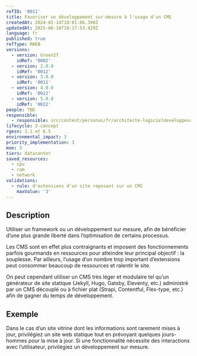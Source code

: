 ```yaml
---
refID: '0011'
title: Favoriser un développement sur-mesure à l'usage d'un CMS
createdAt: 2024-02-14T10:01:06.390Z
updatedAt: 2025-06-16T10:17:53.429Z
language: fr
published: true
refType: RWEB
versions:
  - version: GreenIT
    idRef: '0002'
  - version: 2.0.0
    idRef: '0012'
  - version: 3.0.0
    idRef: '0011'
  - version: 4.0.0
    idRef: '0022'
  - version: 5.0.0
    idRef: '0022'
people: TBD
responsible:
  - responsible: src/content/personas/fr/architecte-logicieldeveloppeur.mdx
lifecycle: 2-concept
rgesn: 3.1 et 6.5
environmental_impact: 3
priority_implementation: 3
moe: 3
tiers: datacenter
saved_resources:
  - cpu
  - ram
  - network
validations:
  - rule: d'extensions d'un site reposant sur un CMS
    maxValue: '3'
---
```


## Description

Utiliser un framework ou un développement sur mesure, afin de bénéficier d’une plus grande liberté dans l’optimisation de certains processus.

Les CMS sont en effet plus contraignants et imposent des fonctionnements parfois gourmands en ressources pour atteindre leur principal objectif : la souplesse. Par ailleurs, l’usage d’un nombre trop important d’extensions peut consommer beaucoup de ressources et ralentir le site.

On peut cependant utiliser un CMS très léger et modulaire tel qu’un générateur de site statique (Jekyll, Hugo, Gatsby, Eleventy, etc.) administré par un CMS découplé ou à fichier plat (Strapi, Contentful, Flex-type, etc.) afin de gagner du temps de développement.

## Exemple

Dans le cas d’un site vitrine dont les informations sont rarement mises à jour, privilégiez un site web statique tout en prévoyant quelques jours-hommes pour la mise à jour. Si une fonctionnalité nécessite des interactions avec l’utilisateur, privilégiez un développement sur mesure.
